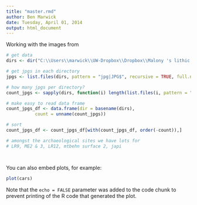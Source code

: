 ```yaml
---
title: "master.rmd"
author: Ben Marwick
date: Tuesday, April 01, 2014
output: html_document
---
```


Working with the images from 

```r
# get data
dirs <- dir("C:\\Users\\marwick\\UW-Dropbox\\Dropbox\\Malony 's lithic scan data", full.names = TRUE)

# get jpgs in each directory
jpgs <- list.files(dirs, pattern = "jpg|JPG$", recursive = TRUE, full.names = TRUE)

# how many jpgs per directory?
count_jpgs <- sapply(dirs, function(i) length(list.files(i, pattern = "jpg|JPG$", full.names = TRUE)))

# make easy to read data frame
count_jpgs_df <- data.frame(dir = basename(dirs), 
           count = unname(count_jpgs))

# sort
count_jpgs_df <- count_jpgs_df[with(count_jpgs_df, order(-count)),]

# amongst the archaeological sites we have lots for
# LR9, ME2 & 3, LR12, mtbehn surface 2, japi




```

You can also embed plots, for example:

```r
plot(cars)
```

Note that the `echo = FALSE` parameter was added to the code chunk to prevent printing of the R code that generated the plot.
